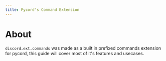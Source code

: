 ```yaml
---
title: Pycord's Command Extension
---
```


# About
`discord.ext.commands` was made as a built in prefixed commands extension for pycord,
this guide will cover most of it's features and usecases.
